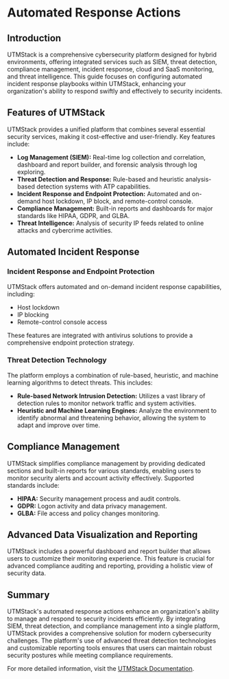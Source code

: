 # Automated Response Actions

## Introduction

UTMStack is a comprehensive cybersecurity platform designed for hybrid environments, offering integrated services such as SIEM, threat detection, compliance management, incident response, cloud and SaaS monitoring, and threat intelligence. This guide focuses on configuring automated incident response playbooks within UTMStack, enhancing your organization's ability to respond swiftly and effectively to security incidents.

## Features of UTMStack

UTMStack provides a unified platform that combines several essential security services, making it cost-effective and user-friendly. Key features include:

- **Log Management (SIEM):** Real-time log collection and correlation, dashboard and report builder, and forensic analysis through log exploring.
- **Threat Detection and Response:** Rule-based and heuristic analysis-based detection systems with ATP capabilities.
- **Incident Response and Endpoint Protection:** Automated and on-demand host lockdown, IP block, and remote-control console.
- **Compliance Management:** Built-in reports and dashboards for major standards like HIPAA, GDPR, and GLBA.
- **Threat Intelligence:** Analysis of security IP feeds related to online attacks and cybercrime activities.

## Automated Incident Response

### Incident Response and Endpoint Protection

UTMStack offers automated and on-demand incident response capabilities, including:

- Host lockdown
- IP blocking
- Remote-control console access

These features are integrated with antivirus solutions to provide a comprehensive endpoint protection strategy.

### Threat Detection Technology

The platform employs a combination of rule-based, heuristic, and machine learning algorithms to detect threats. This includes:

- **Rule-based Network Intrusion Detection:** Utilizes a vast library of detection rules to monitor network traffic and system activities.
- **Heuristic and Machine Learning Engines:** Analyze the environment to identify abnormal and threatening behavior, allowing the system to adapt and improve over time.

## Compliance Management

UTMStack simplifies compliance management by providing dedicated sections and built-in reports for various standards, enabling users to monitor security alerts and account activity effectively. Supported standards include:

- **HIPAA:** Security management process and audit controls.
- **GDPR:** Logon activity and data privacy management.
- **GLBA:** File access and policy changes monitoring.

## Advanced Data Visualization and Reporting

UTMStack includes a powerful dashboard and report builder that allows users to customize their monitoring experience. This feature is crucial for advanced compliance auditing and reporting, providing a holistic view of security data.

## Summary

UTMStack's automated response actions enhance an organization's ability to manage and respond to security incidents efficiently. By integrating SIEM, threat detection, and compliance management into a single platform, UTMStack provides a comprehensive solution for modern cybersecurity challenges. The platform's use of advanced threat detection technologies and customizable reporting tools ensures that users can maintain robust security postures while meeting compliance requirements.

For more detailed information, visit the [UTMStack Documentation](https://documentation.utmstack.com/v10/Getting%20started/introduction).
